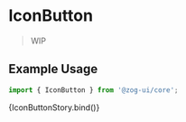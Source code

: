 
<Meta
  title="Components/Buttons/IconButton"
  component={[IconButton]}
  argTypes={{}}
/>


# IconButton

> WIP

## Example Usage

```jsx
import { IconButton } from '@zog-ui/core';
```

<Canvas columns={2} withSource="close">
  <Story name="IconButton">{IconButtonStory.bind()}</Story>
</Canvas>

<ArgsTable of={IconButton} />
